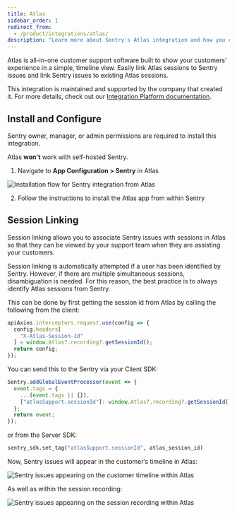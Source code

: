 ```yaml
---
title: Atlas
sidebar_order: 1
redirect_from:
  - /product/integrations/atlas/
description: "Learn more about Sentry's Atlas integration and how you can connect Atlas sessions directly to Sentry issues"
---
```


Atlas is all-in-one customer support software built to show your customers’ experience in a simple, timeline view. Easily link Atlas sessions to Sentry issues and link Sentry issues to existing Atlas sessions.

This integration is maintained and supported by the company that created it. For more details, check out our [Integration Platform documentation](/product/integrations/integration-platform/).

## Install and Configure

<Note>

Sentry owner, manager, or admin permissions are required to install this integration.

Atlas **won't** work with self-hosted Sentry.

</Note>

1. Navigate to **App Configuration > Sentry** in Atlas

![Installation flow for Sentry integration from Atlas](atlas_install.png)

2. Follow the instructions to install the Atlas app from within Sentry

## Session Linking

Session linking allows you to associate Sentry issues with sessions in Atlas so that they can be viewed by your support team when they are assisting your customers.

Session linking is automatically attempted if a user has been identified by Sentry. However, if there are multiple simultaneous sessions, disambiguation is needed. For this reason, the best practice is to always identify Atlas sessions from Sentry.

This can be done by first getting the session id from Atlas by calling the following from the client:

```javascript
apiAxios.interceptors.request.use(config => {
  config.headers[
    "X-Atlas-Session-Id"
  ] = window.Atlas?.recording?.getSessionId();
  return config;
});
```

You can send this to the Sentry via your Client SDK:

```javascript
Sentry.addGlobalEventProcessor(event => {
  event.tags = {
    ...(event.tags || {}),
    ["atlasSupport.sessionId"]: window.Atlas?.recording?.getSessionId(),
  };
  return event;
});
```

or from the Server SDK:

```python
sentry_sdk.set_tag("atlasSupport.sessionId", atlas_session_id)
```

Now, Sentry issues will appear in the customer’s timeline in Atlas:

![Sentry issues appearing on the customer timeline within Atlas](atlas_timeline.png)

As well as within the session recording:

![Sentry issues appearing on the session recording within Atlas](atlas_session.png)
